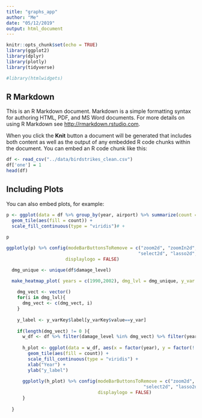 ```yaml
---
title: "graphs_app"
author: "Me"
date: "05/12/2019"
output: html_document
---
```


```r
knitr::opts_chunk$set(echo = TRUE)
library(ggplot2)
library(dplyr)
library(plotly)
library(tidyverse)

#library(htmlwidgets)
```

## R Markdown

This is an R Markdown document. Markdown is a simple formatting syntax for authoring HTML, PDF, and MS Word documents. For more details on using R Markdown see <http://rmarkdown.rstudio.com>.

When you click the **Knit** button a document will be generated that includes both content as well as the output of any embedded R code chunks within the document. You can embed an R code chunk like this:

```r
df <- read_csv("../data/birdstrikes_clean.csv")
df['one'] = 1
head(df)
```

## Including Plots

You can also embed plots, for example:

```r
p <- ggplot(data = df %>% group_by(year, airport) %>% summarize(count = n()), aes(x = factor(year), y = airport)) +
  geom_tile(aes(fill = count)) +
  scale_fill_continuous(type = "viridis")# +
  
p
```
```r
ggplotly(p) %>% config(modeBarButtonsToRemove = c("zoom2d", "zoomIn2d", "zoomOut2d", "pan2d",
                                                 "select2d", "lasso2d", "toggleSpikelines", "hoverCompareCartesian"),
                      displaylogo = FALSE)

```

```r
  dmg_unique <- unique(df$damage_level)

  make_heatmap_plot( years = c(1990,2002), dmg_lvl = dmg_unique, y_var = state){
    
    dmg_vect <- vector()
    for(i in dmg_lvl){
      dmg_vect <- c(dmg_vect, i) 
    }
    
    y_label <- y_varKey$label[y_varKey$value==y_var]
    
    if(length(dmg_vect) != 0 ){
      w_df <- df %>% filter(damage_level %in% dmg_vect) %>% filter(year >= min(years) & year <= max(years)) %>% group_by(year, y=!!sym(y_var)) %>% summarize(count = n())
      
      h_plot <- ggplot(data = w_df, aes(x = factor(year), y = factor(!!sym(y_var)))) +
        geom_tile(aes(fill = count)) +
        scale_fill_continuous(type = "viridis") +
        xlab("Year") + 
        ylab("y_label")
      
      ggplotly(h_plot) %>% config(modeBarButtonsToRemove = c("zoom2d", "zoomIn2d", "zoomOut2d", "pan2d",
                                                   "select2d", "lasso2d", "toggleSpikelines", "hoverCompareCartesian"),
                                  displaylogo = FALSE)
      }
    
  }
```


```r


```






